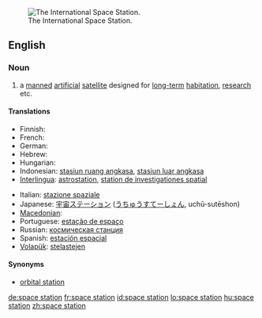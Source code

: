[[Image:126093main s114e7200 ISS.jpg|thumb|right|The International Space Station.]]
==English==

===Noun===
{{wikipedia}}
{{en-noun|sg=[[space]] [[station]]}}

# a [[manned]] [[artificial]] [[satellite]] designed for [[long-term]] [[habitation]], [[research]] etc.

====Translations====
{{trans-top|manned artificial satellite}}
* Finnish: {{t-|fi|avaruusasema}}
* French: {{t+|fr|station spatiale|f}}
* German: {{t+|de|Raumstation}}
* Hebrew: {{t-|he|תחנת חלל|f|tr=takhan&aacute;t-khal&aacute;l}}
* Hungarian: {{t+|hu|űrállomás}}
* Indonesian: [[stasiun ruang angkasa]], [[stasiun luar angkasa]]
* [[Interlingua]]: [[astrostation]], [[station de investigationes spatial]]
{{trans-mid}}
* Italian: [[stazione spaziale]]
* Japanese: [[宇宙ステーション]] ([[うちゅうすてーしょん]], uchū-sutēshon)
* [[Macedonian]]: {{t|mk|вселенска станица|f|tr=vsélenska stánica}}
* Portuguese: [[estação de espaço]]
* Russian: [[космическая станция]] {{f}}
* Spanish: [[estación espacial]]
* [[Volapük]]: [[stelastejen]]
{{trans-bottom}}

====Synonyms====
* [[orbital station]]

[[de:space station]]
[[fr:space station]]
[[id:space station]]
[[lo:space station]]
[[hu:space station]]
[[zh:space station]]